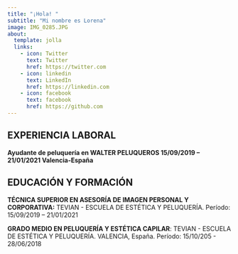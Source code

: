 ```yaml
---
title: "¡Hola! "
subtitle: "Mi nombre es Lorena"
image: IMG_0285.JPG
about:
  template: jolla
  links:
    - icon: Twitter
      text: Twitter
      href: https://twitter.com
    - icon: linkedin
      text: LinkedIn
      href: https://linkedin.com
    - icon: facebook
      text: facebook
      href: https://github.com
---
```


## EXPERIENCIA LABORAL

**Ayudante de peluquería en WALTER PELUQUEROS 15/09/2019 – 21/01/2021 Valencia-España**

## EDUCACIÓN Y FORMACIÓN

**TÉCNICA SUPERIOR EN ASESORÍA DE IMAGEN PERSONAL Y CORPORATIVA:** TEVIAN - ESCUELA DE ESTÉTICA Y PELUQUERÍA. Período: 15/09/2019 – 21/01/2021

**GRADO MEDIO EN PELUQUERÍA Y ESTÉTICA CAPILAR**: TEVIAN - ESCUELA DE ESTÉTICA Y PELUQUERÍA. VALENCIA, España. Período: 15/10/205 - 28/06/2018

